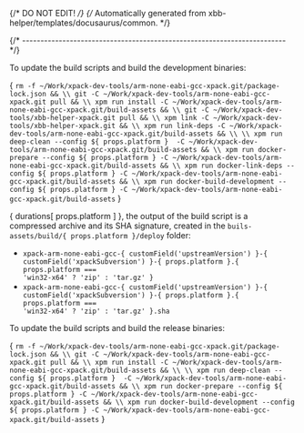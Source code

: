 {/* DO NOT EDIT! */}
{/* Automatically generated from xbb-helper/templates/docusaurus/common. */}




{/* ------------------------------------------------------------------------ */}

To update the build scripts and build the development binaries:

<CodeBlock language="sh"> {
`rm -f ~/Work/xpack-dev-tools/arm-none-eabi-gcc-xpack.git/package-lock.json && \\
git -C ~/Work/xpack-dev-tools/arm-none-eabi-gcc-xpack.git pull && \\
xpm run install -C ~/Work/xpack-dev-tools/arm-none-eabi-gcc-xpack.git/build-assets && \\
git -C ~/Work/xpack-dev-tools/xbb-helper-xpack.git pull && \\
xpm link -C ~/Work/xpack-dev-tools/xbb-helper-xpack.git && \\
xpm run link-deps -C ~/Work/xpack-dev-tools/arm-none-eabi-gcc-xpack.git/build-assets && \\
\\
xpm run deep-clean --config ${ props.platform }  -C ~/Work/xpack-dev-tools/arm-none-eabi-gcc-xpack.git/build-assets && \\
xpm run docker-prepare --config ${ props.platform } -C ~/Work/xpack-dev-tools/arm-none-eabi-gcc-xpack.git/build-assets && \\
xpm run docker-link-deps --config ${ props.platform } -C ~/Work/xpack-dev-tools/arm-none-eabi-gcc-xpack.git/build-assets && \\
xpm run docker-build-development --config ${ props.platform } -C ~/Work/xpack-dev-tools/arm-none-eabi-gcc-xpack.git/build-assets`
} </CodeBlock>

{ durations[ props.platform ] }, the output of the build script is a compressed
archive and its SHA signature, created in
the <code>buils-assets/build/{ props.platform }/deploy</code> folder:

* <code>xpack-arm-none-eabi-gcc-{ customField('upstreamVersion') }-{ customField('xpackSubversion') }-{ props.platform }.{ props.platform === 'win32-x64' ? 'zip' : 'tar.gz' }</code>
* <code>xpack-arm-none-eabi-gcc-{ customField('upstreamVersion') }-{ customField('xpackSubversion') }-{ props.platform }.{ props.platform === 'win32-x64' ? 'zip' : 'tar.gz' }.sha</code>

To update the build scripts and build the release binaries:

<CodeBlock language="sh"> {
`rm -f ~/Work/xpack-dev-tools/arm-none-eabi-gcc-xpack.git/package-lock.json && \\
git -C ~/Work/xpack-dev-tools/arm-none-eabi-gcc-xpack.git pull && \\
xpm run install -C ~/Work/xpack-dev-tools/arm-none-eabi-gcc-xpack.git/build-assets && \\
\\
xpm run deep-clean --config ${ props.platform }  -C ~/Work/xpack-dev-tools/arm-none-eabi-gcc-xpack.git/build-assets && \\
xpm run docker-prepare --config ${ props.platform } -C ~/Work/xpack-dev-tools/arm-none-eabi-gcc-xpack.git/build-assets && \\
xpm run docker-build-development --config ${ props.platform } -C ~/Work/xpack-dev-tools/arm-none-eabi-gcc-xpack.git/build-assets`
} </CodeBlock>
